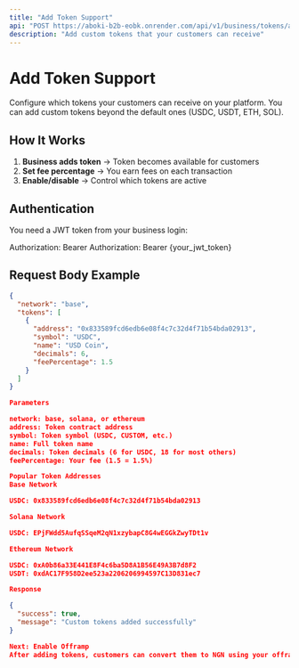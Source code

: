 ```yaml
---
title: "Add Token Support"
api: "POST https://aboki-b2b-eobk.onrender.com/api/v1/business/tokens/add"
description: "Add custom tokens that your customers can receive"
---
```


# Add Token Support

Configure which tokens your customers can receive on your platform. You can add custom tokens beyond the default ones (USDC, USDT, ETH, SOL).

## How It Works

1. **Business adds token** → Token becomes available for customers
2. **Set fee percentage** → You earn fees on each transaction  
3. **Enable/disable** → Control which tokens are active

## Authentication

You need a JWT token from your business login:


Authorization: Bearer Authorization: Bearer {your_jwt_token}



## Request Body Example

```json
{
  "network": "base",
  "tokens": [
    {
      "address": "0x833589fcd6edb6e08f4c7c32d4f71b54bda02913",
      "symbol": "USDC", 
      "name": "USD Coin",
      "decimals": 6,
      "feePercentage": 1.5
    }
  ]
}

Parameters

network: base, solana, or ethereum
address: Token contract address
symbol: Token symbol (USDC, CUSTOM, etc.)
name: Full token name
decimals: Token decimals (6 for USDC, 18 for most others)
feePercentage: Your fee (1.5 = 1.5%)

Popular Token Addresses
Base Network

USDC: 0x833589fcd6edb6e08f4c7c32d4f71b54bda02913

Solana Network

USDC: EPjFWdd5AufqSSqeM2qN1xzybapC8G4wEGGkZwyTDt1v

Ethereum Network

USDC: 0xA0b86a33E441E8F4c6ba5D8A1B56E49A3B7d8F2
USDT: 0xdAC17F958D2ee523a2206206994597C13D831ec7

Response

{
  "success": true,
  "message": "Custom tokens added successfully"
}

Next: Enable Offramp
After adding tokens, customers can convert them to NGN using your offramp service.



